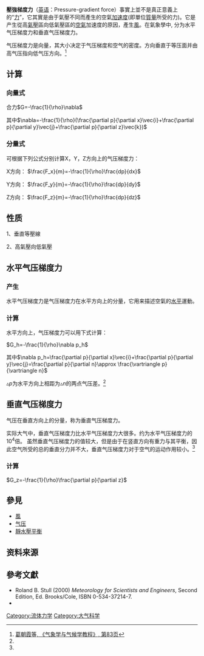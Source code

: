 {{noteTA
|T=zh-hans:气压梯度力; zh-hant:壓強梯度力;
}}

'''壓強梯度力'''（[[英语|英语]]：Pressure-gradient force）事實上並不是真正意義上的“[[力|力]]”，它其實是由于氣壓不同而產生的空氣[[加速度|加速度]](即單位[[質量|質量]]所受的力)。它是产生從高[[气压|氣壓]]區向低氣壓區的[[空氣|空氣]]加速度的原因，產生[[風|風]]。在氣象學中, 分为水平气压梯度力和垂直气压梯度力。

气压梯度力是向量，其大小决定于气压梯度和空气的密度。方向垂直于等压面并由高气压指向低气压方向。<ref name="葛朝霞">[[#葛朝霞|葛朝霞等, 《气象学与气候学教程》, 第83页]]</ref>

== 计算 ==
=== 向量式 ===
合力<math>G=-\frac{1}{\rho}\nabla</math>

其中<math>\nabla=-\frac{1}{\rho}(\frac{\partial p}{\partial x}\vec{i}+\frac{\partial p}{\partial y}\vec{j}+\frac{\partial p}{\partial z}\vec{k})</math>

=== 分量式 ===
可根据下列公式分别计算X，Y，Z方向上的气压梯度力：

X方向： <math>\frac{F_x}{m}=-\frac{1}{\rho}\frac{dp}{dx}</math>

Y方向： <math>\frac{F_y}{m}=-\frac{1}{\rho}\frac{dp}{dy}</math>

Z方向： <math>\frac{F_z}{m}=-\frac{1}{\rho}\frac{dp}{dz}</math>

== 性质 ==
1、垂直等壓線

2、高氣壓向低氣壓

== 水平气压梯度力 ==
=== 产生 ===
水平气压梯度力是气压梯度力在水平方向上的分量，它用来描述空氣的[[水平|水平]]運動。

=== 计算 ===
水平方向上，气压梯度力可以用下式计算：

<math>G_h=-\frac{1}{\rho}\nabla p_h</math>

其中<math>\nabla p_h=\frac{\partial p}{\partial x}\vec{i}+\frac{\partial p}{\partial y}\vec{j}=\frac{\partial p}{\partial n}\approx \frac{\vartriangle p}{\vartriangle n}</math>

<math>\vartriangle p</math>为水平方向上相距为<math>\vartriangle n</math>的两点气压差。<ref name="葛朝霞"></ref>

== 垂直气压梯度力 ==
气压在垂直方向上的分量，称为垂直气压梯度力。

实际大气中，垂直气压梯度力比水平气压梯度力大很多。约为水平气压梯度力的<math> 10^4 </math>倍。
虽然垂直气压梯度力的值较大，但是由于在竖直方向有重力与其平衡，因此空气所受的总的垂直分力并不大，垂直气压梯度力对于空气的运动作用较小。<ref name="葛朝霞"></ref>

=== 计算 ===
<math>G_z=-\frac{1}{\rho}\frac{\partial p}{\partial z}</math>

==參見==
* [[風|風]]
* [[气压|气压]]
* [[流体静力平衡|靜水壓平衡]]

==资料来源==
{{reflist}}

==參考文獻==
* Roland B. Stull (2000) ''Meteorology for Scientists and Engineers'', Second Edition, Ed. Brooks/Cole, ISBN 0-534-37214-7.
* {{cite book|author1=葛朝霞|author2=曹丽青|title=《气象学与气候学教程》|date=2009年4月|publisher=中国水利水电出版社|location=北京|isbn=978-7-5084-6177-9 |edition=2015年3月第四次印刷 |ref=葛朝霞}}

{{氣象學資料與變數}}

[[Category:流体力学|Category:流体力学]]
[[Category:大气科学|Category:大气科学]]


{{气象学小作品}}